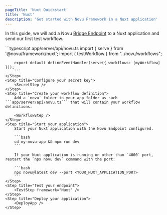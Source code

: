 ```yaml
---
pageTitle: 'Nuxt Quickstart'
title: 'Nuxt'
description: 'Get started with Novu Framework in a Nuxt application'
---
```



In this guide, we will add a Novu [Bridge Endpoint](/platform/concepts/endpoint) to a Nuxt application and send our first test workflow.

<Steps>
    <Step title="Set up your local environment">
        <StudioStep />
    </Step>
    <Step title="Install packages">
        <PackagesStep />
    </Step>
    <Step title="Add a Novu API Endpoint">
        ```typescript app/server/api/novu.ts
        import { serve } from '@novu/framework/nuxt';
        import { testWorkflow } from "../novu/workflows";

        export default defineEventHandler(serve({ workflows: [myWorkflow] }));
        ```
    </Step>
    <Step title="Configure your secret key">
        <SecretStep />
    </Step>
    <Step title="Create your workflow definition">
        Add a `novu` folder in your app folder as such ```app/server/api/novu.ts``` that will contain your workflow definitions.

        <WorkflowStep />
    </Step>
    <Step title="Start your application">
        Start your Nuxt application with the Novu Endpoint configured.

        ```bash
        cd my-novu-app && npm run dev
        ```

        If your Nuxt application is running on other than `4000` port, restart the `npx novu dev` command with the port:

        ```bash
        npx novu@latest dev --port <YOUR_NUXT_APPLICATION_PORT>
        ```
    </Step>
    <Step title="Test your endpoint">
        <TestStep framework="Nuxt" />
    </Step>
    <Step title="Deploy your application">
        <DeployApp />
    </Step>

</Steps>

<NextStepsStep />
